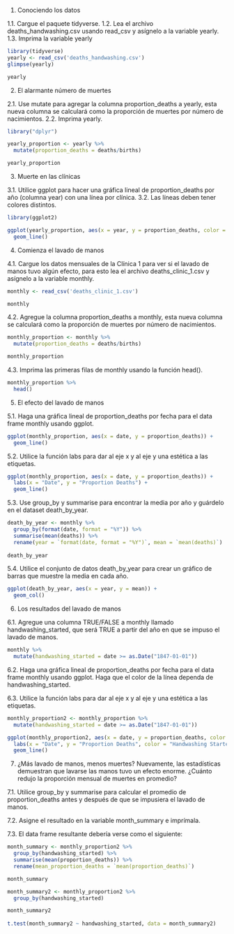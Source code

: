 1. Conociendo los datos

1.1. Cargue el paquete tidyverse.
1.2. Lea el archivo deaths_handwashing.csv usando read_csv y asígnelo a la variable yearly.
1.3. Imprima la variable yearly

```r
library(tidyverse)
yearly <- read_csv('deaths_handwashing.csv')
glimpse(yearly)

yearly

```

2. El alarmante número de muertes

2.1. Use mutate para agregar la columna proportion_deaths a yearly, esta nueva columna se
     calculará como la proporción de muertes por número de nacimientos.
2.2. Imprima yearly.

```r
library("dplyr")

yearly_proportion <- yearly %>%
  mutate(proportion_deaths = deaths/births)

yearly_proportion

```

3. Muerte en las clínicas

3.1. Utilice ggplot para hacer una gráfica lineal de proportion_deaths por año (columna
     year) con una línea por clínica.
3.2. Las líneas deben tener colores distintos.

```r
library(ggplot2)

ggplot(yearly_proportion, aes(x = year, y = proportion_deaths, color = clinic)) +
  geom_line()

```

4. Comienza el lavado de manos

4.1. Cargue los datos mensuales de la Clínica 1 para ver si el lavado de manos tuvo algún
     efecto, para esto lea el archivo deaths_clinic_1.csv y asígnelo a la variable monthly.

```r
monthly <- read_csv('deaths_clinic_1.csv')

monthly

```

4.2. Agregue la columna proportion_deaths a monthly, esta nueva columna se calculará
     como la proporción de muertes por número de nacimientos.

```r
monthly_proportion <- monthly %>%
  mutate(proportion_deaths = deaths/births)

monthly_proportion

```

4.3. Imprima las primeras filas de monthly usando la función head().

```r
monthly_proportion %>%
  head()

```

5. El efecto del lavado de manos

5.1. Haga una gráfica lineal de proportion_deaths por fecha para el data frame monthly
     usando ggplot.

```r
ggplot(monthly_proportion, aes(x = date, y = proportion_deaths)) +
  geom_line()

```

5.2. Utilice la función labs para dar al eje x y al eje y una estética a las etiquetas.

```r
ggplot(monthly_proportion, aes(x = date, y = proportion_deaths)) +
  labs(x = "Date", y = "Proportion Deaths") +
  geom_line()

```

5.3. Use group_by y summarise para encontrar la media por año y guárdelo en el dataset
     death_by_year.

```r
death_by_year <- monthly %>%
  group_by(format(date, format = "%Y")) %>%
  summarise(mean(deaths)) %>%
  rename(year = `format(date, format = "%Y")`, mean = `mean(deaths)`)
  
death_by_year

```

5.4. Utilice el conjunto de datos death_by_year para crear un gráfico de barras que muestre
     la media en cada año.

```r
ggplot(death_by_year, aes(x = year, y = mean)) +
  geom_col()

```

6. Los resultados del lavado de manos

6.1. Agregue una columna TRUE/FALSE a monthly llamado handwashing_started, que será
     TRUE a partir del año en que se impuso el lavado de manos.

```r
monthly %>%
  mutate(handwashing_started = date >= as.Date("1847-01-01"))

```

6.2. Haga una gráfica lineal de proportion_deaths por fecha para el data frame monthly
     usando ggplot. Haga que el color de la línea dependa de handwashing_started.
     
6.3. Utilice la función labs para dar al eje x y al eje y una estética a las etiquetas.

```r
monthly_proportion2 <- monthly_proportion %>%
  mutate(handwashing_started = date >= as.Date("1847-01-01"))

ggplot(monthly_proportion2, aes(x = date, y = proportion_deaths, color = handwashing_started)) +
  labs(x = "Date", y = "Proportion Deaths", color = "Handwashing Started") +
  geom_line()

```

7. ¿Más lavado de manos, menos muertes?
Nuevamente, las estadísticas demuestran que lavarse las manos tuvo un efecto enorme.
¿Cuánto redujo la proporción mensual de muertes en promedio?

7.1. Utilice group_by y summarise para calcular el promedio de proportion_deaths antes y
     después de que se impusiera el lavado de manos.

7.2. Asigne el resultado en la variable month_summary e imprímala.

7.3. El data frame resultante debería verse como el siguiente:

```r
month_summary <- monthly_proportion2 %>%
  group_by(handwashing_started) %>%
  summarise(mean(proportion_deaths)) %>%
  rename(mean_proportion_deaths = `mean(proportion_deaths)`)

month_summary

```



```r
month_summary2 <- monthly_proportion2 %>%
  group_by(handwashing_started)

month_summary2
  
t.test(month_summary2 ~ handwashing_started, data = month_summary2)

```




















